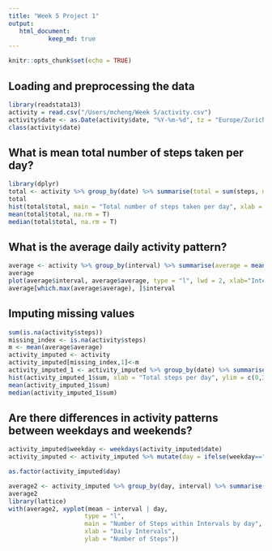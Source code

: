 ```yaml
---
title: "Week 5 Project 1"
output: 
   html_document:
           keep_md: true
---
```


```r
knitr::opts_chunk$set(echo = TRUE)
```

## Loading and preprocessing the data
```r
library(readstata13)
activity = read.csv("/Users/mcheng/Week 5/activity.csv")
activity$date <- as.Date(activity$date, "%Y-%m-%d", tz = "Europe/Zurich")
class(activity$date)
```

## What is mean total number of steps taken per day?
```r
library(dplyr)
total <- activity %>% group_by(date) %>% summarise(total = sum(steps, na.rm = T))
total
hist(total$total, main = "Total number of steps taken per day", xlab = "Total steps taken per day", ylim = c(0, 30))
mean(total$total, na.rm = T)
median(total$total, na.rm = T)
```

## What is the average daily activity pattern?
```r
average <- activity %>% group_by(interval) %>% summarise(average = mean(steps, na.rm = T))
average
plot(average$interval, average$average, type = "l", lwd = 2, xlab="Interval", ylab="Average number of steps", main="Average number of steps per interval")
average[which.max(average$average), ]$interval
```

## Imputing missing values
```r
sum(is.na(activity$steps))
missing_index <- is.na(activity$steps)
m <- mean(average$average)
activity_imputed <- activity
activity_imputed[missing_index,1]<-m
activity_imputed_1 <- activity_imputed %>% group_by(date) %>% summarise(sum = sum(steps))
hist(activity_imputed_1$sum, xlab = "Total steps per day", ylim = c(0,30), main = "Total number of steps taken each day")
mean(activity_imputed_1$sum)
median(activity_imputed_1$sum)
```

## Are there differences in activity patterns between weekdays and weekends?
```r
activity_imputed$weekday <- weekdays(activity_imputed$date)
activity_imputed <- activity_imputed %>% mutate(day = ifelse(weekday=="Saturday" | weekday=="Sunday", "Weekend", "Weekday"))
```
```r
as.factor(activity_imputed$day)
```
```r
average2 <- activity_imputed %>% group_by(day, interval) %>% summarise(mean = mean(steps))
average2
library(lattice)
with(average2, xyplot(mean ~ interval | day, 
                     type = "l",      
                     main = "Number of Steps within Intervals by day",
                     xlab = "Daily Intervals",
                     ylab = "Number of Steps"))
```

